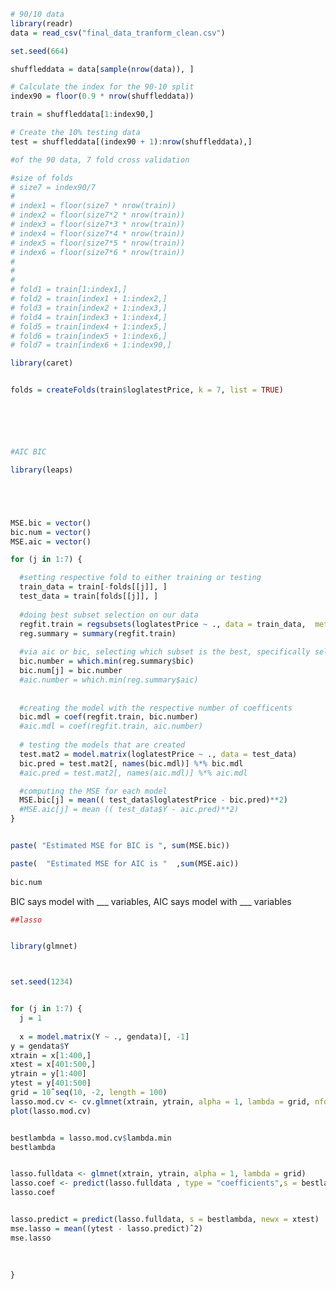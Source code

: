 


```{r}
# 90/10 data
library(readr)
data = read_csv("final_data_tranform_clean.csv")

set.seed(664)

shuffleddata = data[sample(nrow(data)), ]

# Calculate the index for the 90-10 split
index90 = floor(0.9 * nrow(shuffleddata))

train = shuffleddata[1:index90,]

# Create the 10% testing data
test = shuffleddata[(index90 + 1):nrow(shuffleddata),]

#of the 90 data, 7 fold cross validation

#size of folds
# size7 = index90/7
# 
# index1 = floor(size7 * nrow(train))
# index2 = floor(size7*2 * nrow(train))
# index3 = floor(size7*3 * nrow(train))
# index4 = floor(size7*4 * nrow(train))
# index5 = floor(size7*5 * nrow(train))
# index6 = floor(size7*6 * nrow(train))
# 
# 
# 
# fold1 = train[1:index1,]
# fold2 = train[index1 + 1:index2,]
# fold3 = train[index2 + 1:index3,]
# fold4 = train[index3 + 1:index4,]
# fold5 = train[index4 + 1:index5,]
# fold6 = train[index5 + 1:index6,]
# fold7 = train[index6 + 1:index90,]

library(caret)


folds = createFolds(train$loglatestPrice, k = 7, list = TRUE)







```

```{r}
#AIC BIC

library(leaps)





MSE.bic = vector()
bic.num = vector()
MSE.aic = vector()

for (j in 1:7) {

  #setting respective fold to either training or testing
  train_data = train[-folds[[j]], ]
  test_data = train[folds[[j]], ]
  
  #doing best subset selection on our data
  regfit.train = regsubsets(loglatestPrice ~ ., data = train_data,  method= "backward" )
  reg.summary = summary(regfit.train)
  
  #via aic or bic, selecting which subset is the best, specifically selecting how many variables it has 
  bic.number = which.min(reg.summary$bic)
  bic.num[j] = bic.number
  #aic.number = which.min(reg.summary$aic)
  
  
  #creating the model with the respective number of coefficents
  bic.mdl = coef(regfit.train, bic.number)
  #aic.mdl = coef(regfit.train, aic.number)
  
  # testing the models that are created
  test.mat2 = model.matrix(loglatestPrice ~ ., data = test_data)
  bic.pred = test.mat2[, names(bic.mdl)] %*% bic.mdl
  #aic.pred = test.mat2[, names(aic.mdl)] %*% aic.mdl

  #computing the MSE for each model
  MSE.bic[j] = mean(( test_data$loglatestPrice - bic.pred)**2)
  #MSE.aic[j] = mean (( test_data$Y - aic.pred)**2)
}


paste( "Estimated MSE for BIC is ", sum(MSE.bic))

paste(  "Estimated MSE for AIC is "  ,sum(MSE.aic))
 
bic.num


```


BIC says model with ___ variables, AIC says model with ___ variables


```{r}
##lasso


library(glmnet)



set.seed(1234)


for (j in 1:7) {
  j = 1 
  
  x = model.matrix(Y ~ ., gendata)[, -1]
y = gendata$Y
xtrain = x[1:400,]
xtest = x[401:500,]
ytrain = y[1:400]
ytest = y[401:500]
grid = 10ˆseq(10, -2, length = 100)
lasso.mod.cv <- cv.glmnet(xtrain, ytrain, alpha = 1, lambda = grid, nfolds = 5)
plot(lasso.mod.cv)


bestlambda = lasso.mod.cv$lambda.min
bestlambda


lasso.fulldata <- glmnet(xtrain, ytrain, alpha = 1, lambda = grid)
lasso.coef <- predict(lasso.fulldata , type = "coefficients",s = bestlambda)
lasso.coef


lasso.predict = predict(lasso.fulldata, s = bestlambda, newx = xtest)
mse.lasso = mean((ytest - lasso.predict)ˆ2)
mse.lasso
  
  
  
}


```


